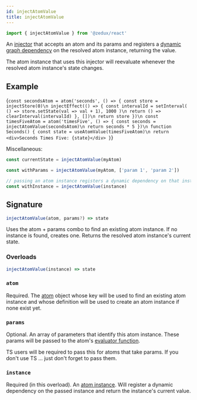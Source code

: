 ```yaml
---
id: injectAtomValue
title: injectAtomValue
---
```



```ts
import { injectAtomValue } from '@zedux/react'
```

An [injector](../glossary#injector) that accepts an atom and its params and registers a [dynamic graph dependency](../glossary#dynamic-graph-dependency) on the resolved atom instance, returning the value.

The atom instance that uses this injector will reevaluate whenever the resolved atom instance's state changes.

## Example

<LiveEditor resultVar="Seconds">{`
const secondsAtom = atom('seconds', () => {
  const store = injectStore(0)\n
  injectEffect(() => {
    const intervalId = setInterval(
      () => store.setState(val => val + 1),
      1000
    )\n
    return () => clearInterval(intervalId)
  }, [])\n
  return store
})\n
const timesFiveAtom = atom('timesFive', () => {
  const seconds = injectAtomValue(secondsAtom)\n
  return seconds * 5
})\n
function Seconds() {
  const state = useAtomValue(timesFiveAtom)\n
  return <div>Seconds Times Five: {state}</div>
}
`}</LiveEditor>

Miscellaneous:

```ts
const currentState = injectAtomValue(myAtom)

const withParams = injectAtomValue(myAtom, ['param 1', 'param 2'])

// passing an atom instance registers a dynamic dependency on that instance
const withInstance = injectAtomValue(instance)
```

## Signature

```ts
injectAtomValue(atom, params?) => state
```

Uses the atom + params combo to find an existing atom instance. If no instance is found, creates one. Returns the resolved atom instance's current state.

### Overloads

```ts
injectAtomValue(instance) => state
```

### `atom`

Required. The [atom](Atom) object whose key will be used to find an existing atom instance and whose definition will be used to create an atom instance if none exist yet.

### `params`

Optional. An array of parameters that identify this atom instance. These params will be passed to the atom's [evaluator function](../glossary#evaluator).

TS users will be required to pass this for atoms that take params. If you don't use TS ... just don't forget to pass them.

### `instance`

Required (in this overload). An [atom instance](../classes/AtomInstance). Will register a dynamic dependency on the passed instance and return the instance's current value.
